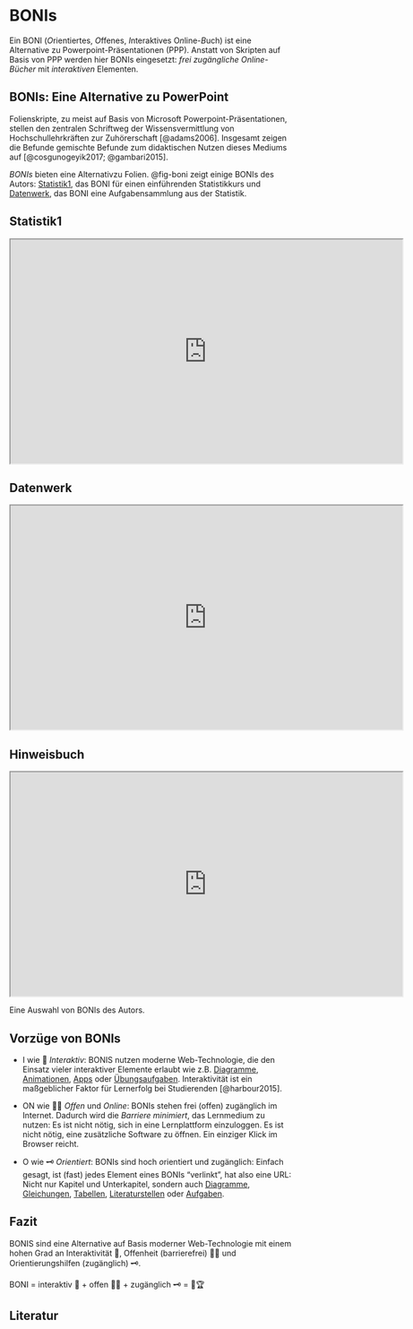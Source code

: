 # BONIs

:::callout-note
Ein BONI (*O*rientiertes, *O*ffenes, *I*nteraktives O*n*line-*B*uch) ist eine Alternative zu Powerpoint-Präsentationen (PPP). 
Anstatt von Skripten auf Basis von PPP werden hier BONIs eingesetzt: *frei zugängliche* *Online*-*Bücher* mit *interaktiven* Elementen.
:::



## BONIs: Eine Alternative zu PowerPoint

Folienskripte, zu meist auf Basis von Microsoft Powerpoint-Präsentationen, stellen den zentralen Schriftweg der Wissensvermittlung von Hochschullehrkräften zur Zuhörerschaft [@adams2006]. Insgesamt zeigen die Befunde gemischte Befunde zum didaktischen Nutzen dieses Mediums auf [@cosgunogeyik2017; @gambari2015]. 

*BONIs* bieten eine Alternativzu Folien. @fig-boni zeigt einige BONIs des Autors: [Statistik1](https://statistik1.netlify.app/), das BONI für einen einführenden Statistikkurs und [Datenwerk](https://datenwerk.netlify.app/), das BONI eine Aufgabensammlung aus der Statistik.

<!-- ::: {#fig-boni layout-ncol=2} -->

<!-- ![Statistik1](img/statistik1.png) -->

<!-- ![Aufgabensammlung](img/datenwerk.png) -->
<!-- ::: -->


::: {#fig-boni}
::: {.panel-tabset layout-ncol=2}

## Statistik1
```{=html}
<iframe width="700" height="400" src="https://statistik1.netlify.app//" title="Ein Einführungskurs in die Statistik mit einem Schwerpunkt auf Prognosemodellierung"></iframe>
```

## Datenwerk

```{=html}
<iframe width="700" height="400" src="https://datenwerk.netlify.app/" title="DIY: Eine Aufgabensammlung für den Statistikunterricht"></iframe>
```


## Hinweisbuch

```{=html}
<iframe width="700" height="400" src="https://hinweisbuch.netlify.app//" title="DIY: Formale Hinweise zu Prüfungen und Unterricht bei Prof. Sauer"></iframe>
```


:::
Eine Auswahl von BONIs des Autors.
:::



## Vorzüge von BONIs

- I wie 🔁 *Interaktiv*: BONIS nutzen moderne Web-Technologie, die den Einsatz vieler interaktiver Elemente erlaubt wie z.B. [Diagramme](https://statistik1.netlify.app/030-aufbereiten#fallstudie), [Animationen](https://statistik1.netlify.app/090-regression2#fig-temp-de), [Apps](https://start-bayes.netlify.app/0300-wskt#baumdiagramm-sucht-problem) oder [Übungsaufgaben](https://start-bayes.netlify.app/0600-post#zur-erinnerung-gitterwerte-in-r-berechnen). Interaktivität ist ein maßgeblicher Faktor für Lernerfolg bei Studierenden [@harbour2015].

- ON wie 🚫🚧 *Offen* und *Online*: BONIs stehen frei (offen) zugänglich im Internet. 
Dadurch wird die *Barriere minimiert*, das Lernmedium zu nutzen: Es ist nicht nötig, sich in eine Lernplattform einzuloggen. 
Es ist nicht nötig, eine zusätzliche Software zu öffnen. 
Ein einziger Klick im Browser reicht.

- O wie 🗝 *Orientiert*: BONIs sind hoch *o*rientiert und zugänglich: Einfach gesagt, ist (fast) jedes Element eines BONIs "verlinkt", hat also eine URL: Nicht nur Kapitel und Unterkapitel, sondern auch [Diagramme](https://statistik1.netlify.app/#fig-yoda), [Gleichungen](https://statistik1.netlify.app/080-regression1#eq-mod1), [Tabellen](https://statistik1.netlify.app/080-regression1#tbl-lm3), [Literaturstellen](https://statistik1.netlify.app/080-regression1#literatur) oder [Aufgaben](https://datenwerk.netlify.app/posts/nerd-gelockert/nerd-gelockert).




## Fazit

BONIS sind eine Alternative auf Basis moderner Web-Technologie mit einem hohen Grad an Interaktivität 🔁, Offenheit (barrierefrei) 🚫🚧  und Orientierungshilfen (zugänglich) 🗝️.


:::callout-important
BONI = interaktiv 🔁 $+$ offen 🚫🚧  $+$ zugänglich 🗝 $=$ 🎉🏆
:::



## Literatur









